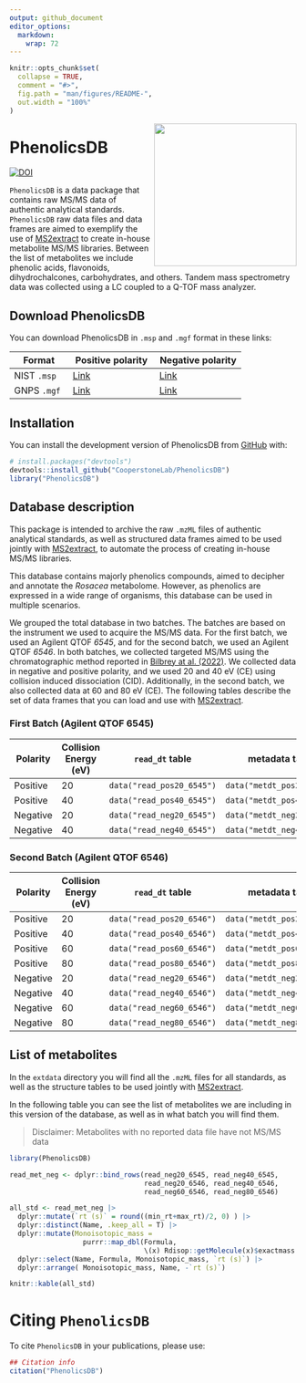 ```yaml
---
output: github_document
editor_options: 
  markdown: 
    wrap: 72
---
```


<!-- README.md is generated from README.Rmd. Please edit that file -->

```r
knitr::opts_chunk$set(
  collapse = TRUE,
  comment = "#>",
  fig.path = "man/figures/README-",
  out.width = "100%"
)
```

<img src="man/figures/PhenolicsDB.png" align="right" height="250" style="float:right; height:250px;"/>

# PhenolicsDB

<!-- badges: start -->

<!-- Zenodo badge -->

[![DOI](https://zenodo.org/badge/676239711.svg)](https://zenodo.org/badge/latestdoi/676239711)

<!-- badges: end -->

`PhenolicsDB` is a data package that contains raw MS/MS data of
authentic analytical standards. `PhenolicsDB` raw data files and data
frames are aimed to exemplify the use of
[MS2extract](https://cooperstonelab.github.io/MS2extract/) to create
in-house metabolite MS/MS libraries. Between the list of metabolites we
include phenolic acids, flavonoids, dihydrochalcones, carbohydrates, and
others. Tandem mass spectrometry data was collected using a LC coupled
to a Q-TOF mass analyzer.

## Download PhenolicsDB

You can download PhenolicsDB in `.msp` and `.mgf` format in these links:

| Format      | Positive polarity                                                                                                     | Negative polarity                                                                                                     |
|------------------|---------------------------|---------------------------|
| NIST `.msp` | [Link](https://github.com/CooperstoneLab/PhenolicsDB/blob/main/inst/extdata/PhenolicsDB/msp/phenolics_pos.msp)        | [Link](https://github.com/CooperstoneLab/PhenolicsDB/blob/main/inst/extdata/PhenolicsDB/msp/phenolics_neg.msp)        |
| GNPS `.mgf` | [Link](https://github.com/CooperstoneLab/PhenolicsDB/blob/main/inst/extdata/PhenolicsDB/mgf/PhenolicsDB_Positive.mgf) | [Link](https://github.com/CooperstoneLab/PhenolicsDB/blob/main/inst/extdata/PhenolicsDB/mgf/PhenolicsDB_Negative.mgf) |

## Installation

You can install the development version of PhenolicsDB from
[GitHub](https://github.com/CooperstoneLab/PhenolicsDB) with:

``` r
# install.packages("devtools")
devtools::install_github("CooperstoneLab/PhenolicsDB")
library("PhenolicsDB")
```

## Database description

This package is intended to archive the raw `.mzML` files of authentic
analytical standards, as well as structured data frames aimed to be used
jointly with [MS2extract](https://cooperstonelab.github.io/MS2extract/),
to automate the process of creating in-house MS/MS libraries.

This database contains majorly phenolics compounds, aimed to decipher
and annotate the *Rosacea* metabolome. However, as phenolics are
expressed in a wide range of organisms, this database can be used in
multiple scenarios.

We grouped the total database in two batches. The batches are based on
the instrument we used to acquire the MS/MS data. For the first batch,
we used an Agilent QTOF *6545*, and for the second batch, we used an
Agilent QTOF *6546*. In both batches, we collected targeted MS/MS using
the chromatographic method reported in [Bilbrey at al.
(2022)](https://nph.onlinelibrary.wiley.com/doi/full/10.1111/nph.17693).
We collected data in negative and positive polarity, and we used 20 and
40 eV (CE) using collision induced dissociation (CID). Additionally, in
the second batch, we also collected data at 60 and 80 eV (CE). The
following tables describe the set of data frames that you can load and
use with [MS2extract](https://cooperstonelab.github.io/MS2extract/).

### First Batch (Agilent QTOF 6545)

| Polarity | Collision Energy (eV) | `read_dt` table           | metadata table             |
|------------------|------------------|------------------|-------------------|
| Positive | 20                    | `data("read_pos20_6545")` | `data("metdt_pos20_6545")` |
| Positive | 40                    | `data("read_pos40_6545")` | `data("metdt_pos40_6545")` |
| Negative | 20                    | `data("read_neg20_6545")` | `data("metdt_neg20_6545")` |
| Negative | 40                    | `data("read_neg40_6545")` | `data("metdt_neg40_6545")` |

### Second Batch (Agilent QTOF 6546)

| Polarity | Collision Energy (eV) | `read_dt` table           | metadata table             |
|------------------|------------------|------------------|------------------|
| Positive | 20                    | `data("read_pos20_6546")` | `data("metdt_pos20_6546")` |
| Positive | 40                    | `data("read_pos40_6546")` | `data("metdt_pos40_6546")` |
| Positive | 60                    | `data("read_pos60_6546")` | `data("metdt_pos60_6546")` |
| Positive | 80                    | `data("read_pos80_6546")` | `data("metdt_pos80_6546")` |
| Negative | 20                    | `data("read_neg20_6546")` | `data("metdt_neg20_6546")` |
| Negative | 40                    | `data("read_neg40_6546")` | `data("metdt_neg40_6546")` |
| Negative | 60                    | `data("read_neg60_6546")` | `data("metdt_neg60_6546")` |
| Negative | 80                    | `data("read_neg80_6546")` | `data("metdt_neg80_6546")` |

## List of metabolites

In the `extdata` directory you will find all the `.mzML` files for all
standards, as well as the structure tables to be used jointly with
[MS2extract](https://cooperstonelab.github.io/MS2extract/).

In the following table you can see the list of metabolites we are
including in this version of the database, as well as in what batch you
will find them.

> Disclaimer: Metabolites with no reported data file have not MS/MS data

```r
library(PhenolicsDB)

read_met_neg <- dplyr::bind_rows(read_neg20_6545, read_neg40_6545, 
                                 read_neg20_6546, read_neg40_6546, 
                                 read_neg60_6546, read_neg80_6546)

all_std <- read_met_neg |> 
  dplyr::mutate(`rt (s)` = round((min_rt+max_rt)/2, 0) ) |> 
  dplyr::distinct(Name, .keep_all = T) |> 
  dplyr::mutate(Monoisotopic_mass = 
                  purrr::map_dbl(Formula,
                                 \(x) Rdisop::getMolecule(x)$exactmass  ) ) |> 
  dplyr::select(Name, Formula, Monoisotopic_mass, `rt (s)`) |> 
  dplyr::arrange( Monoisotopic_mass, Name, -`rt (s)`)

knitr::kable(all_std)
```

# Citing `PhenolicsDB`

To cite `PhenolicsDB` in your publications, please use:

```r
## Citation info
citation("PhenolicsDB")
```
